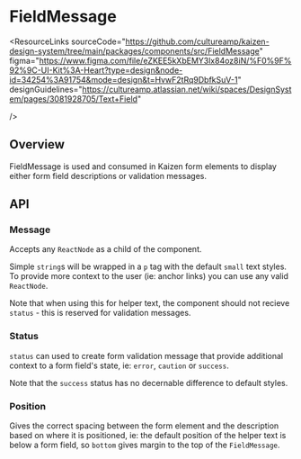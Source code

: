 
<Meta of={FieldMessageStories} />

# FieldMessage

<ResourceLinks
  sourceCode="https://github.com/cultureamp/kaizen-design-system/tree/main/packages/components/src/FieldMessage"
  figma="https://www.figma.com/file/eZKEE5kXbEMY3lx84oz8iN/%F0%9F%92%9C-UI-Kit%3A-Heart?type=design&node-id=34254%3A91754&mode=design&t=HvwF2tRq9DbfkSuV-1"
  designGuidelines="https://cultureamp.atlassian.net/wiki/spaces/DesignSystem/pages/3081928705/Text+Field"

/>

<KAIOInstallation exportNames="FieldMessage" />

## Overview

FieldMessage is used and consumed in Kaizen form elements to display either form field descriptions or validation messages.

<Canvas of={FieldMessageStories.Playground} />
<Controls of={FieldMessageStories.Playground} />

## API

### Message

Accepts any `ReactNode` as a child of the component.

<Canvas of={FieldMessageStories.HelperText} />

Simple `string`s will be wrapped in a `p` tag with the default `small` text styles. To provide more context to the user (ie: anchor links) you can use any valid `ReactNode`.

<Canvas of={FieldMessageStories.DetailedHelperText} />

Note that when using this for helper text, the component should not recieve `status` - this is reserved for validation messages.


### Status

`status` can used to create form validation message that provide additional context to a form field's state, ie: `error`, `caution` or `success`.

<Canvas of={FieldMessageStories.Error} />

<Canvas of={FieldMessageStories.Cautionary} />

Note that the `success` status has no decernable difference to default styles.

<Canvas of={FieldMessageStories.Success} />

### Position

Gives the correct spacing between the form element and the description based on where it is positioned, ie: the default position of the helper text is below a form field, so `bottom` gives margin to the top of the `FieldMessage`.

<Canvas of={FieldMessageStories.Position} />

<DocsStory of={FieldMessageStories.Reversed} />
